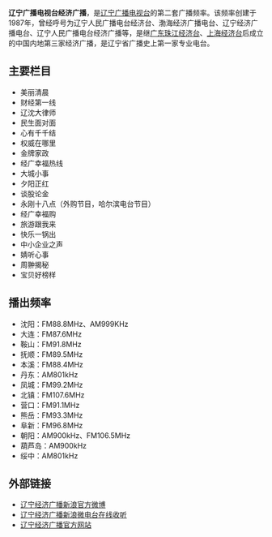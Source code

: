 {{Veil|time=2015-09-12T10:37:30+00:00}}
{{unreferenced|time=2014-10-24T15:07:12+00:00}}
{{广播电台
| 電臺名稱 = 辽宁广播电视台经济广播
| 英文名稱 = 
| 原文名称 = 辽宁人民广播电台经济广播
| 電臺圖片檔案 =  
| 電臺圖片尺寸 = 160px
| 電臺圖片名稱 = 
| 通称 = 
| 缩写 =  
| 所屬國家 = {{CHN}}
| 總部所在 = {{CHN}}[[辽宁省|辽宁省]][[沈阳市|沈阳市]]
| 播放地區 = [[辽宁省|辽宁省]]
| 開播日期 = 1987年10月20日
| 停播日期 = 
| 電臺呼號 = 辽宁经济广播
| 类型 = 
| 宗教 = 
| 主要语言 = [[普通话|普通话]]
| 使用频段= [[FM|FM]]、[[中波|中波]]
| 電臺口號 = 经济 让生活更美好！
| 隶属 = [[辽宁广播电视台|辽宁广播电视台]]
| 擁有者 = [[辽宁广播电视台|辽宁广播电视台]]
| 持股者 =
| 董事长 =  
| 前電臺名稱 = 辽宁经济广播电台、辽宁人民广播电台经济台、辽宁人民广播电台经济广播
| 被取代名稱 = 
| 前頻道呼號 = 
| 被取代呼號 =
| 集團同類頻道 = 
| 重播服務頻道 = 
| 電臺官方網站 = 
}}
'''辽宁广播电视台经济广播'''，是[[辽宁广播电视台|辽宁广播电视台]]的第二套广播频率。该频率创建于1987年，曾经呼号为辽宁人民广播电台经济台、渤海经济广播电台、辽宁经济广播电台、辽宁人民广播电台经济广播等，是继[[珠江经济广播电台|广东珠江经济台]]、[[第一财经|上海经济台]]后成立的中国内地第三家经济广播，是辽宁省广播史上第一家专业电台。

==主要栏目==
*美丽清晨
*财经第一线
*辽沈大律师
*民生面对面
*心有千千结
*权威在哪里
*金牌家政
*经广幸福热线
*大城小事
*夕阳正红
*谈股论金
*永刚十八点（外购节目，哈尔滨电台节目）
*经广幸福购
*旅游跟我来
*快乐一锅出
*中小企业之声
*婧听心事
*周翀揭秘
*宝贝好榜样

==播出频率==
{{Hideh|辽宁广播电视台经济广播各地收听波段指南}}
{{col-begin}}
*沈阳：FM88.8MHz、AM999KHz
*大连：FM87.6MHz
*鞍山：FM91.8MHz
*抚顺：FM89.5MHz
*本溪：FM88.4MHz
*丹东：AM801kHz
*凤城：FM99.2MHz
*北镇：FM107.6MHz
*营口：FM91.1MHz
*熊岳：FM93.3MHz
*阜新：FM96.8MHz
*朝阳：AM900kHz、FM106.5MHz
*葫芦岛：AM900kHz
*绥中：AM801kHz
{{col-1-of-2}}{{col-end}}
{{Hidef}}

==外部链接==
*[http://weibo.com/u/1774006332 辽宁经济广播新浪官方微博]
*[https://web.archive.org/web/20141024143357/http://radio.weibo.com/liaoning/fm888 辽宁经济广播新浪微电台在线收听]
*[https://web.archive.org/web/20151222083620/http://www.lntv.com.cn/lnjj/index.htm 辽宁经济广播官方网站]

{{辽宁广播电视台}}